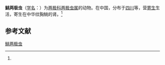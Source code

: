 {{Speciesbox
| name = 鮡两极虫
| status = 
| status_system = 
| image = 
| genus = Myxidium
| species = glyptothoraxi
| authority = (Ma, 1998)<ref name='id9206'>{{cite web| url =http://www.bioinfo.cn/db05/BjdwSpecies.php?action=view&id=9206| title =鮡两极虫| work =《中国动物物种编目数据库》| publisher =中国科学院微生物研究所| author =中国科学院动物研究所| accessdate =2009-04-16| deadurl =yes| archiveurl =https://web.archive.org/web/20160305060635/http://www.bioinfo.cn/db05/BjdwSpecies.php?action=view&id=9206| archivedate =2016-03-05}}</ref>
}}

'''鮡两极虫'''（[[学名|学名]]：{{lang|la|''Myxidium glyptothoraxi''}}）为[[两极科|两极科]][[两极虫属|两极虫属]]的动物。在中国，分布于[[四川|四川]]等，营[[寄生|寄生]]生活，寄生在中华纹胸鮡的肾。<ref name='id9206'/>

== 参考文献 ==
{{reflist}}

{{Wikispecies|Myxidium glyptothoraxi}}

[[Category:两极虫属|鮡两极虫]]


{{Cnidarian-stub}}